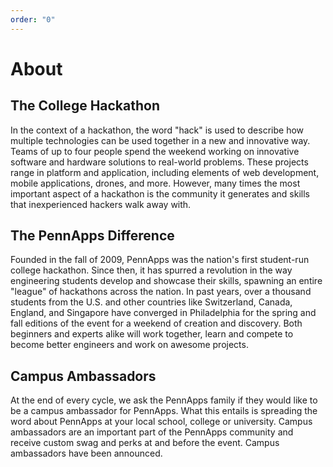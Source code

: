 ```yaml
---
order: "0"
---
```


# About
## The College Hackathon
In the context of a hackathon, the word "hack" is used to describe how multiple technologies can be used together in a new and innovative way. Teams of up to four people spend the weekend working on innovative software and hardware solutions to real-world problems. These projects range in platform and application, including elements of web development, mobile applications, drones, and more. However, many times the most important aspect of a hackathon is the community it generates and skills that inexperienced hackers walk away with.

## The PennApps Difference
Founded in the fall of 2009, PennApps was the nation's first student-run college hackathon. Since then, it has spurred a revolution in the way engineering students develop and showcase their skills, spawning an entire "league" of hackathons across the nation. In past years, over a thousand students from the U.S. and other countries like Switzerland, Canada, England, and Singapore have converged in Philadelphia for the spring and fall editions of the event for a weekend of creation and discovery. Both beginners and experts alike will work together, learn and compete to become better engineers and work on awesome projects.

## Campus Ambassadors
At the end of every cycle, we ask the PennApps family if they would like to be a campus ambassador for PennApps. What this entails is spreading the word about PennApps at your local school, college or university. Campus ambassadors are an important part of the PennApps community and receive custom swag and perks at and before the event. Campus ambassadors have been announced.